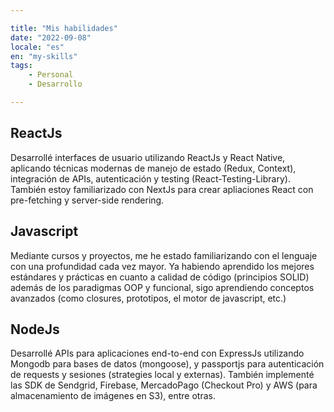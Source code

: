 ```yaml
---

title: "Mis habilidades"
date: "2022-09-08"
locale: "es"
en: "my-skills" 
tags: 
    - Personal
    - Desarrollo

---
```

## ReactJs

Desarrollé interfaces de usuario utilizando ReactJs y React Native, aplicando técnicas modernas de manejo de estado (Redux, Context), integración de APIs, autenticación y testing (React-Testing-Library). También estoy familiarizado con NextJs para crear apliaciones React con pre-fetching y server-side rendering.

## Javascript

Mediante cursos y proyectos, me he estado familiarizando con el lenguaje con una profundidad cada vez mayor. Ya habiendo aprendido los mejores estándares y prácticas en cuanto a calidad de código (principios SOLID) además de los paradigmas OOP y funcional, sigo aprendiendo conceptos avanzados (como closures, prototipos, el motor de javascript, etc.)

## NodeJs 

Desarrollé APIs para aplicaciones end-to-end con ExpressJs utilizando Mongodb para bases de datos (mongoose), y passportjs para autenticación de requests y sesiones (strategies local y externas). También implementé las SDK de Sendgrid, Firebase, MercadoPago (Checkout Pro) y AWS (para almacenamiento de imágenes en S3), entre otras.